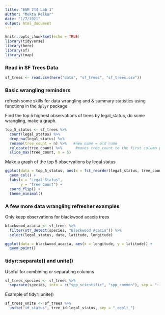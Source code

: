 ```yaml
---
title: "ESM 244 Lab 1"
author: "Mukta Kelkar"
date: "1/7/2021"
output: html_document
---
```


```r
knitr::opts_chunk$set(echo = TRUE)
library(tidyverse)
library(here)
library(sf)
library(tmap)
```

### Read in SF Trees Data

```r
sf_trees <- read.csv(here("data", "sf_trees", "sf_trees.csv"))
```

### Basic wrangling reminders

refresh some skills for data wrangling and & summary statistics using functions in the `dplyr` package

Find the top 5 highest observations of trees by legal_status, do some wrangling, make a graph.

```r
top_5_status <- sf_trees %>% 
  count(legal_status) %>% 
  drop_na(legal_status) %>%    
  rename(tree_count = n) %>%   #new name = old name
  relocate(tree_count) %>%      #moves tree_count to the first column position. can do more variations on relocating
  slice_max(tree_count, n = 5)
```

Make a graph of the top 5 observations by legal status

```r
ggplot(data = top_5_status, aes(x = fct_reorder(legal_status, tree_count), y = tree_count)) + 
  geom_col() +
  labs(x = "Legal Status",
       y = "Tree Count") +
  coord_flip() +
  theme_minimal()
```

### A few more data wrangling refresher examples

Only keep observations for blackwood acacia trees
```r
blackwood_acacia <- sf_trees %>% 
  filter(str_detect(species, "Blackwood Acacia")) %>% 
  select(legal_status, date, latitude, longitude)

ggplot(data = blackwood_acacia, aes(x = longitude, y = latitude)) +
  geom_point()
```

### tidyr::separate() and unite()

Useful for combining or separating columns

```r
sf_trees_species <- sf_trees %>% 
  separate(species, into = c("spp_scientific", "spp_common"), sep = "::")
```

Example of tidyr::unite()

```r
sf_trees_unite <- sf_trees %>% 
  unite("id_status", tree_id:legal_status, sep = "_cool!_")
```

